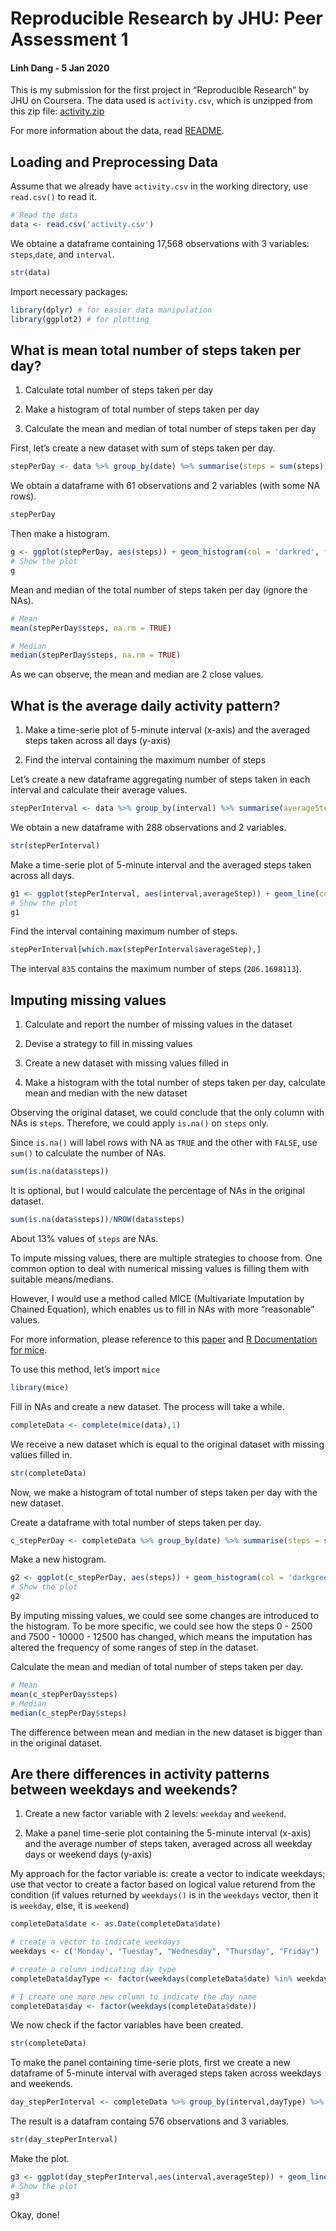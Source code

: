 # Reproducible Research by JHU: Peer Assessment 1

#### Linh Dang - 5 Jan 2020  

This is my submission for the first project in "Reproducible Research" by JHU on Coursera. The data used is `activity.csv`, which is unzipped from this zip file: [activity.zip](https://github.com/linhdang0191/RepData_PeerAssessment1/blob/master/activity.zip)

For more information about the data, read [README](https://github.com/linhdang0191/RepData_PeerAssessment1/blob/master/README.md).

## Loading and Preprocessing Data
Assume that we already have `activity.csv` in the working directory, use `read.csv()` to read it. 

```r
# Read the data
data <- read.csv('activity.csv')
```

We obtaine a dataframe containing 17,568 observations with 3 variables: `steps`,`date`, and `interval`.

```r
str(data)
```

Import necessary packages:
```r
library(dplyr) # for easier data manipulation
library(ggplot2) # for plotting
```

## What is mean total number of steps taken per day?

1. Calculate total number of steps taken per day

2. Make a histogram of total number of steps taken per day

3. Calculate the mean and median of total number of steps taken per day

First, let's create a new dataset with sum of steps taken per day.

```r
stepPerDay <- data %>% group_by(date) %>% summarise(steps = sum(steps))
```


We obtain a dataframe with 61 observations and 2 variables (with some NA rows).

```r
stepPerDay
```


Then make a histogram.

```r
g <- ggplot(stepPerDay, aes(steps)) + geom_histogram(col = 'darkred', fill = 'pink', binwidth = 1000) +  labs(title = "Histogram Of Steps Taken Per Day", x = "Steps", y = "Frequency") + theme(plot.title = element_text(hjust = 0.5)) + scale_x_continuous(breaks = seq(0,20000,2500)) + scale_y_continuous(breaks = seq(0,20,2))
# Show the plot
g
```


Mean and median of the total number of steps taken per day (ignore the NAs).

```r
# Mean 
mean(stepPerDay$steps, na.rm = TRUE)

# Median
median(stepPerDay$steps, na.rm = TRUE)
```

As we can observe, the mean and median are 2 close values. 

## What is the average daily activity pattern?

1. Make a time-serie plot of 5-minute interval (x-axis) and the averaged steps taken across all days (y-axis)

2. Find the interval containing the maximum number of steps

Let's create a new dataframe aggregating number of steps taken in each interval and calculate their average values.


```r
stepPerInterval <- data %>% group_by(interval) %>% summarise(averageStep = mean(steps,na.rm = TRUE))
```


We obtain a new dataframe with 288 observations and 2 variables.

```r
str(stepPerInterval)
```


Make a time-serie plot of 5-minute interval and the averaged steps taken across all days.

```r
g1 <- ggplot(stepPerInterval, aes(interval,averageStep)) + geom_line(col = "darkred") + labs(title = "Average Step Taken Per Interval", x = "Interval", y = "Average Step") + theme(plot.title = element_text(hjust = 0.5)) + scale_x_continuous(breaks = seq(0,4000,500))
# Show the plot 
g1
```

Find the interval containing maximum number of steps.

```r
stepPerInterval[which.max(stepPerInterval$averageStep),]
```

The interval `835` contains the maximum number of steps (`206.1698113`).

## Imputing missing values

1. Calculate and report the number of missing values in the dataset

2. Devise a strategy to fill in missing values

3. Create a new dataset with missing values filled in 

4. Make a histogram with the total number of steps taken per day, calculate mean and median with the new dataset


Observing the original dataset, we could conclude that the only column with NAs is `steps`. Therefore, we could apply `is.na()` on `steps` only. 

Since `is.na()` will label rows with NA as `TRUE` and the other with `FALSE`, use `sum()` to calculate the number of NAs.


```r
sum(is.na(data$steps))
```


It is optional, but I would calculate the percentage of NAs in the original dataset.


```r
sum(is.na(data$steps))/NROW(data$steps)
```

About 13% values of `steps` are NAs. 

To impute missing values, there are multiple strategies to choose from. One common option to deal with numerical missing values is filling them with suitable means/medians. 

However, I would use a method called MICE (Multivariate Imputation by Chained Equation), which enables us to fill in NAs with more "reasonable" values. 

For more information, please reference to this [paper](https://www.jstatsoft.org/article/view/v045i03) and [R Documentation for mice](https://www.rdocumentation.org/packages/mice/versions/3.7.0/topics/mice).

To use this method, let's import `mice`

```r
library(mice)
```

Fill in NAs and create a new dataset. The process will take a while. 

```r
completeData <- complete(mice(data),1)
```

We receive a new dataset which is equal to the original dataset with missing values filled in. 

```r
str(completeData)
```


Now, we make a histogram of total number of steps taken per day with the new dataset.  

Create a dataframe with total number of steps taken per day.

```r
c_stepPerDay <- completeData %>% group_by(date) %>% summarise(steps = sum(steps))
```

Make a new histogram.

```r
g2 <- ggplot(c_stepPerDay, aes(steps)) + geom_histogram(col = 'darkgreen', fill = 'lightgreen', binwidth = 1000) +  labs(title = "Histogram Of Steps Taken Per Day", x = "Steps", y = "Frequency") + theme(plot.title = element_text(hjust = 0.5)) + scale_x_continuous(breaks = seq(0,20000,2500)) + scale_y_continuous(breaks = seq(0,20,2))
# Show the plot
g2
```

By imputing missing values, we could see some changes are introduced to the histogram. To be more specific, we could see how the steps 0 - 2500 and 7500 - 10000 - 12500 has changed, which means the imputation has altered the frequency of some ranges of step in the dataset. 


Calculate the mean and median of total number of steps taken per day.

```r
# Mean
mean(c_stepPerDay$steps)
# Median 
median(c_stepPerDay$steps)
```


The difference between mean and median in the new dataset is bigger than in the original dataset.

## Are there differences in activity patterns between weekdays and weekends?

1. Create a new factor variable with 2 levels: `weekday` and `weekend`.

2. Make a panel time-serie plot containing the 5-minute interval (x-axis) and the average number of steps taken, averaged across all weekday days or weekend days (y-axis)


My approach for the factor variable is: create a vector to indicate weekdays; use that vector to create a factor based on logical value returend from the condition (if values returned by `weekdays()` is in the `weekdays` vector, then it is `weekday`, else, it is `weekend`)


```r
completeData$date <- as.Date(completeData$date)

# create a vector to indicate weekdays 
weekdays <- c('Monday', "Tuesday", "Wednesday", "Thursday", "Friday")

# create a column indicating day type 
completeData$dayType <- factor(weekdays(completeData$date) %in% weekdays, levels = c(TRUE,FALSE), labels = c("weekday", "weekend"))

# I create one more new column to indicate the day name
completeData$day <- factor(weekdays(completeData$date))
```

We now check if the factor variables have been created.

```r
str(completeData)
```

To make the panel containing time-serie plots, first we create a new dataframe of 5-minute interval with averaged steps taken across weekdays and weekends. 

```r
day_stepPerInterval <- completeData %>% group_by(interval,dayType) %>% summarise(averageStep = mean(steps))
```

The result is a datafram containg 576 observations and 3 variables. 

``` r
str(day_stepPerInterval)
```

Make the plot.

```r
g3 <- ggplot(day_stepPerInterval,aes(interval,averageStep)) + geom_line(col = "darkblue") + facet_grid(dayType~.) + labs(title = "Average Step Taken Per Interval", x = "Interval", y = "Average Step") + theme(plot.title = element_text(hjust = 0.5))
# Show the plot
g3
```

Okay, done!

